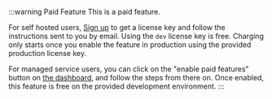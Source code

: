 
:::warning Paid Feature
This is a paid feature.

For self hosted users, [Sign up](https://supertokens.com/auth) to get a license key and follow the instructions sent to you by email. Using the `dev` license key is free. Charging only starts once you enable the feature in production using the provided production license key.

For managed service users, you can click on the "enable paid features" button on [the dashboard](https://supertokens.com/dashboard-saas), and follow the steps from there on. Once enabled, this feature is free on the provided development environment.
:::
